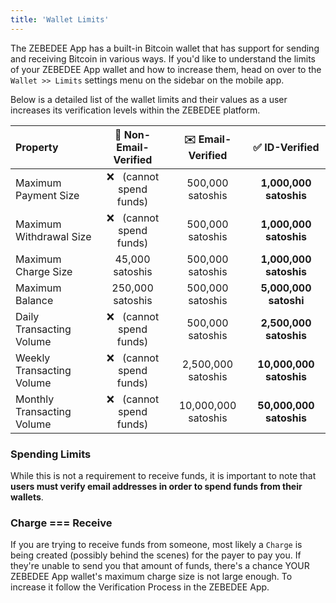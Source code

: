 ```yaml
---
title: 'Wallet Limits'
---
```


The ZEBEDEE App has a built-in Bitcoin wallet that has support for sending and receiving Bitcoin in various ways. If you'd like to understand the limits of your ZEBEDEE App wallet and how to increase them, head on over to the `Wallet >> Limits` settings menu on the sidebar on the mobile app.

Below is a detailed list of the wallet limits and their values as a user increases its verification levels within the ZEBEDEE platform.

| Property | 🙅 Non-Email-Verified | ✉️ Email-Verified | ✅ ID-Verified |
| :-- | :-: | :-: | :-: |
| Maximum Payment Size | ❌   (cannot spend funds) | 500,000 satoshis | **1,000,000 satoshis** |
| Maximum Withdrawal Size | ❌   (cannot spend funds) | 500,000 satoshis | **1,000,000 satoshis** |
| Maximum Charge Size | 45,000 satoshis | 500,000 satoshis | **1,000,000 satoshis** |
| Maximum Balance | 250,000 satoshis | 500,000 satoshis | **5,000,000 satoshi** |
| Daily Transacting Volume | ❌   (cannot spend funds) | 500,000 satoshis | **2,500,000 satoshis** |
| Weekly Transacting Volume | ❌   (cannot spend funds) | 2,500,000 satoshis | **10,000,000 satoshis** |
| Monthly Transacting Volume | ❌   (cannot spend funds) | 10,000,000 satoshis | **50,000,000 satoshis** |

### Spending Limits[​](#spending-limits "Direct link to heading")

While this is not a requirement to receive funds, it is important to note that **users must verify email addresses in order to spend funds from their wallets**.

### Charge === Receive[​](#charge--receive "Direct link to heading")

If you are trying to receive funds from someone, most likely a `Charge` is being created (possibly behind the scenes) for the payer to pay you. If they're unable to send you that amount of funds, there's a chance YOUR ZEBEDEE App wallet's maximum charge size is not large enough. To increase it follow the Verification Process in the ZEBEDEE App.